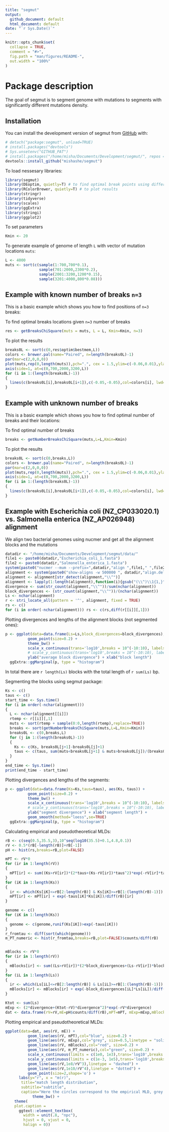 ```yaml
---
title: "segmut"
output: 
  github_document: default
  html_document: default
date: "`r Sys.Date()`"
---
```


<!-- README.md is generated from README.Rmd. Please edit that file -->

```r
knitr::opts_chunk$set(
  collapse = TRUE,
  comment = "#>",
  fig.path = "man/figures/README-",
  out.width = "100%"
)
```

# Package description

<!-- badges: start -->

<!-- badges: end -->

The goal of segmut is to segment genome with mutations to segments with significantly different mutations density.

## Installation

You can install the development version of segmut from [GitHub](https://github.com/) with:

``` r
# detach("package:segmut", unload=TRUE)
# install.packages("devtools")
# Sys.unsetenv("GITHUB_PAT")
# install.packages("/home/misha/Documents/Development/segmut/", repos = NULL, type = "source",force=TRUE)
devtools::install_github("mishashe/segmut")
```

To load nessesary libraries:
```r
library(segmut)
library(DEoptim, quietly=T) # to find optimal break points using differential evolution algorithm
library(RColorBrewer, quietly=T) # to plot results
library(stringr)
library(tidyverse)
library(scales)
library(ggExtra)
library(stringi)
library(ggplot2)
```
To set parameters
```r
Kmin <- 20
```

To generate example of genome of length ```L``` with vector of mutation locations ```muts```:
```r
L <- 4000
muts <- sort(c(sample(1:700,700*0.1),
               sample(701:2000,2300*0.2),
               sample(2001:3200,1200*0.15),
               sample(3201:4000,800*0.08)))
```

## Example with known number of breaks ```n=3```

This is a basic example which shows you how to find positions of ```n=3``` breaks:

To find optimal breaks locations given ```n=3``` number of breaks
```r
res <- getBreaksChiSquare(muts = muts, L = L, Kmin=Kmin, n=3)
```
To plot the results
```r
breaks0L <- sort(c(0,res$optim$bestmem,L))
colors <- brewer.pal(name="Paired", n=length(breaks0L)-1)
par(mar=c(2,0,0,0))
plot(muts,rep(0,length(muts)),pch=".", cex = 1.5,ylim=c(-0.06,0.01),ylab="",xlab="", axes=F)
axis(side=1, at=c(0,700,2000,3200,L))
for (i in 1:(length(breaks0L)-1))
{
  lines(c(breaks0L[i],breaks0L[i+1]),c(-0.05,-0.05),col=colors[i], lwd=5)
}
```

## Example with unknown number of breaks

This is a basic example which shows you how to find optimal number of breaks and their locations:

To find optimal number of breaks
```r
breaks <- getNumberBreaksChiSquare(muts,L=L,Kmin=Kmin)
```
To plot the results
```r
breaks0L <- sort(c(0,breaks,L))
colors <- brewer.pal(name="Paired", n=length(breaks0L)-1)
par(mar=c(2,0,0,0))
plot(muts,rep(0,length(muts)),pch=".", cex = 1.5,ylim=c(-0.06,0.01),ylab="",xlab="", axes=F)
axis(side=1, at=c(0,700,2000,3200,L))
for (i in 1:(length(breaks0L)-1))
{
  lines(c(breaks0L[i],breaks0L[i+1]),c(-0.05,-0.05),col=colors[i], lwd=5)
}
```

## Example with Escherichia coli (NZ_CP033020.1) vs. Salmonella enterica (NZ_AP026948) alignment
We align two bacterial genomes using nucmer and get all the alignment blocks and the mutations
```r
datadir <- "/home/misha/Documents/Development/segmut/data/"
file1 <- paste0(datadir,"Escherichia_coli_1.fasta")
file2 <- paste0(datadir,"Salmonella_enterica_1.fasta")
system(paste0("nucmer --mum --prefix=",datadir,"align ",file1," ",file2), intern = TRUE, wait=TRUE)
alignment <- system(paste0("show-aligns -w 500000 ", datadir,"align.delta NZ_CP033020.1 NZ_AP026948.1"), intern = TRUE, wait=TRUE)
alignment <- alignment[str_detect(alignment,"\\^")]
alignment <- lapply(1:length(alignment),function(i){gsub("(\\^)\\1{1,}", "\\1", alignment[[i]])}) # removing adjacent mutations
divergence <- sum(str_count(alignment,"\\^"))/sum(nchar(alignment))
block_divergences <- (str_count(alignment,"\\^"))/(nchar(alignment))
Ls <- nchar(alignment)
r <- stri_locate_all(pattern = '^', alignment, fixed = TRUE)
rs <- c()
for (i in order(-nchar(alignment))) rs <- c(rs,diff(r[[i]][,1]))
```
Plotting divergences and lengths of the alignment blocks (not segmented ones): 
```r
p <- ggplot(data=data.frame(Ls=Ls,block_divergences=block_divergences), aes(Ls, block_divergences)) + 
          geom_point(size=0.2) +
          theme_bw() +
          scale_x_continuous(trans='log10',breaks = 10^(-10:10), labels = trans_format("log10", math_format(10^.x))) +
          # scale_y_continuous(trans='log10',breaks = 10^(-10:10), labels = trans_format("log10", math_format(10^.x))) +
          ylab("average block divergence") + xlab("block length") 
  ggExtra::ggMarginal(p, type = "histogram")
```
In total there are `r length(Ls)` blocks with the total length of `r sum(Ls)` bp.

Segmenting the blocks using segmut package:
```r
Ks <- c()
taus <- c()
start_time <- Sys.time()
for (i in order(-nchar(alignment)))
{
  L <- nchar(alignment[[i]])
  rtemp <- r[[i]][,1]
  muts <- sort(rtemp + sample(0:0,length(rtemp),replace=TRUE))
  breaks <- sort(getNumberBreaksChiSquare(muts,L=L,Kmin=Kmin))
  breaks0L <- c(0,breaks,L)
  for (j in 1:(length(breaks0L)-1))
  {
    Ks <- c(Ks, breaks0L[j+1]-breaks0L[j]+1)
    taus <- c(taus, sum(muts<breaks0L[j+1] & muts>breaks0L[j])/(breaks0L[j+1]-breaks0L[j]+1))
  }
}
end_time <- Sys.time()
print(end_time - start_time)
```


Plotting divergences and lengths of the segments: 
```r
p <- ggplot(data=data.frame(Ks=Ks,taus=taus), aes(Ks, taus)) + 
          geom_point(size=0.2) +
          theme_bw() +
          scale_x_continuous(trans='log10',breaks = 10^(-10:10), labels = trans_format("log10", math_format(10^.x))) +
          # scale_y_continuous(trans='log10',breaks = 10^(-10:10), labels = trans_format("log10", math_format(10^.x))) +
          ylab("segment divergence") + xlab("segment length") + 
          geom_smooth(method="loess",se=TRUE) 
  ggExtra::ggMarginal(p, type = "histogram")
```

Calculating empirical and pseudotheoretical MLDs: 
```r
rB <- c(seq(0.5,35.5,3),10^seq(log10(35.5)+0.1,4.8,0.1))
rV <- 0.5*(rB[-length(rB)]+rB[-1])
pH <- hist(rs,breaks=rB,plot=FALSE)

mPT <- rV*0
for (ir in 1:length(rV)) 
{
  mPT[ir] <- sum((Ks>rV[ir])*(2*taus+(Ks-rV[ir])*taus^2)*exp(-rV[ir]*taus))
}
for (iK in 1:length(Ks)) 
{
  ir <- which(Ks[iK]<=rB[2:length(rB)] & Ks[iK]>=rB[1:(length(rB)-1)])
  mPT[ir] <- mPT[ir] + exp(-taus[iK]*Ks[iK])/diff(rB)[ir]
}

genome <- c()
for (iK in 1:length(Ks)) 
{
  genome <- c(genome,runif(Ks[iK])>exp(-taus[iK]))
}
r_fromtau <- diff(sort(which(genome)))
m_PT_numeric <- hist(r_fromtau,breaks=rB,plot=FALSE)$counts/diff(rB)


mBlocks <- rV*0
for (ir in 1:length(rV)) 
{
  mBlocks[ir] <- sum((Ls>rV[ir])*(2*block_divergences+(Ls-rV[ir])*block_divergences^2)*exp(-rV[ir]*block_divergences))
}
for (iL in 1:length(Ls)) 
{
  ir <- which(Ls[iL]<=rB[2:length(rB)] & Ls[iL]>=rB[1:(length(rB)-1)])
  mBlocks[ir] <- mBlocks[ir] + exp(-block_divergences[iL]*Ls[iL])/diff(rB)[ir]
}

Ktot <- sum(Ls)
mExp <- (2*divergence+(Ktot-rV)*divergence^2)*exp(-rV*divergence)
dat <- data.frame(rV=rV,mE=pH$counts/diff(rB),mPT=mPT, mExp=mExp,mBlocks=mBlocks,m_PT_numeric=m_PT_numeric)
```





Plotting empirical and pseudotheoretical MLDs: 
```r
ggplot(data=dat, aes(rV, mE)) + 
          geom_line(aes(rV, mPT),col="blue", size=0.2) +
          geom_line(aes(rV, mExp),col="grey", size=0.5,linetype = "solid") +
          geom_line(aes(rV, mBlocks),col="red", size=0.2) +
          geom_line(aes(rV, m_PT_numeric),col="green", size=0.2) +
          scale_x_continuous(limits = c(1e0, 1e3),trans='log10',breaks = 10^(-10:10), labels = trans_format("log10", math_format(10^.x))) +
          scale_y_continuous(limits = c(1e-3, 1e5),trans='log10',breaks = 10^(-10:10), labels = trans_format("log10", math_format(10^.x))) +
          geom_line(aes(rV,1e8/rV^3),linetype = "dashed") + 
          geom_line(aes(rV,1e10/rV^4),linetype = "dotted") + 
          geom_point(size=2,shape='o') +
      labs(y="r", x = "m(r)",
       title="match length distribution",
       subtitle="subtitle",
       caption="Here the circles correspond to the empirical MLD, grey line to the theoretical precition based on the average genome diversity, red line to the theoretical precition based on the average diversity of the alignment blocks, blue line to the theoretical precition based on the diversity of calculated segments. Dashed and dotted lines represent the -3 and -4 power-law accordingly.", width = 10) +
            theme_bw() +
    theme(
    plot.caption =
      ggtext::element_textbox(
        width = unit(.8, "npc"),
        hjust = 0, vjust = 0,
        halign = 0))
```







